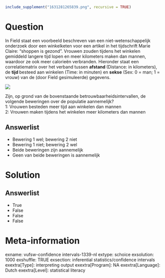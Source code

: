 ```r
include_supplement("1631281265839.png", recursive = TRUE)
```

Question
========
In Field staat een voorbeeld beschreven van een niet-wetenschappelijk
onderzoek door een winkelketen voor een artikel in het tijdschrift Marie
Claire: “shoppen is gezond”. Vrouwen zouden tijdens het winkelen
gemiddeld langere tijd lopen en meer kilometers maken dan mannen,
waardoor ze ook meer calorieën verbranden. Hieronder staat een
correlatiematrix over het verband tussen **afstand **(Distance: in
kilometers), de **tijd **besteed aan winkelen (Time: in minuten) en
**sekse** (Sex: 0 = man; 1 = vrouw) van de (door Field gesimuleerde)
gegevens.  
  
![](1631281265839.png)
  
Zijn, op grond van de bovenstaande betrouwbaarheidsintervallen, de
volgende beweringen over de populatie aannemelijk?  
1: Vrouwen besteden meer tijd aan winkelen dan mannen  
2: Vrouwen maken tijdens het winkelen meer kilometers dan mannen

Answerlist
----------
* Bewering 1 wel; bewering 2 niet
* Bewering 1 niet; bewering 2 wel
* Beide beweringen zijn aannemelijk
* Geen van beide beweringen is aannemelijk

Solution
========










Answerlist
----------
* True
* False
* False
* False

Meta-information
================
exname: vufsw-confidence intervals-1339-nl
extype: schoice
exsolution: 1000
exshuffle: TRUE
exsection: inferential statistics/confidence intervals
exextra[Type]: interpreting output
exextra[Program]: NA
exextra[Language]: Dutch
exextra[Level]: statistical literacy

